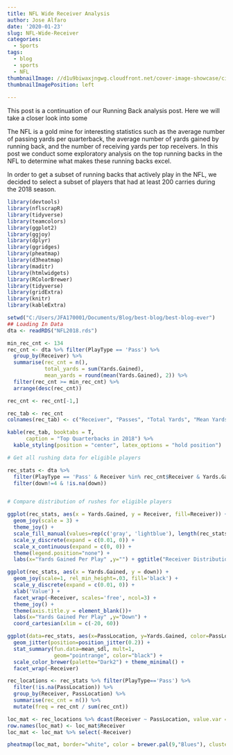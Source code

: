 ---
title: NFL Wide Receiver Analysis
author: Jose Alfaro
date: '2020-01-23'
slug: NFL-Wide-Receiver
categories:
  - Sports
tags:
  - blog
  - sports
  - NFL
thumbnailImage: //d1u9biwaxjngwg.cloudfront.net/cover-image-showcase/city-750.jpg
thumbnailImagePosition: left
  
---
This post is a continuation of our Running Back analysis post. Here we will take a closer look into some 
<!--more-->

The NFL is a gold mine for interesting statistics such as the average number of passing yards per quarterback, the average number of yards gained by running back, and the number of receiving yards per top receivers. In this post we conduct some exploratory analysis on the top running backs in the NFL to determine what makes these running backs excel.  

In order to get a subset of running backs that actively play in the NFL, we decided to select a subset of players that had at least 200 carries during the 2018 season. 

```{R message=FALSE, warning=FALSE, include=FALSE}
library(devtools)
library(nflscrapR)
library(tidyverse)
library(teamcolors)
library(ggplot2)
library(ggjoy)
library(dplyr)
library(ggridges)
library(pheatmap)
library(d3heatmap)
library(maditr)
library(htmlwidgets)
library(RColorBrewer)
library(tidyverse)
library(gridExtra)
library(knitr)
library(kableExtra)
```

```{R echo=TRUE, message=FALSE, warning=FALSE}
setwd("C:/Users/JFA170001/Documents/Blog/best-blog/best-blog-ever")
## Loading In Data
dta <- readRDS("NFL2018.rds")

min_rec_cnt <- 134
rec_cnt <- dta %>% filter(PlayType == 'Pass') %>%
  group_by(Receiver) %>% 
  summarise(rec_cnt = n(),
            total_yards = sum(Yards.Gained),
            mean_yards = round(mean(Yards.Gained), 2)) %>%
  filter(rec_cnt >= min_rec_cnt) %>%
  arrange(desc(rec_cnt))

rec_cnt <- rec_cnt[-1,]

rec_tab <- rec_cnt
colnames(rec_tab) <- c("Receiver", "Passes", "Total Yards", "Mean Yards")

kable(rec_tab, booktabs = T,
      caption = "Top Quarterbacks in 2018") %>%
  kable_styling(position = "center", latex_options = "hold position")
```



```{R message=FALSE, warning=FALSE}
# Get all rushing data for eligible players

rec_stats <- dta %>%
  filter(PlayType == 'Pass' & Receiver %in% rec_cnt$Receiver & Yards.Gained <= 50) %>%
  filter(down!=4 & !is.na(down))


# Compare distribution of rushes for eligible players

ggplot(rec_stats, aes(x = Yards.Gained, y = Receiver, fill=Receiver)) +
  geom_joy(scale = 3) +
  theme_joy() +
  scale_fill_manual(values=rep(c('gray', 'lightblue'), length(rec_stats$Receiver)/2)) +
  scale_y_discrete(expand = c(0.01, 0)) +
  scale_x_continuous(expand = c(0, 0)) +
  theme(legend.position="none") +
  labs(x="Yards Gained Per Play" ,y="") + ggtitle("Receiver Distribution")
```
 

```{R message=FALSE, warning=FALSE}

ggplot(rec_stats, aes(x = Yards.Gained, y = down)) +
  geom_joy(scale=1, rel_min_height=.03, fill='black') +
  scale_y_discrete(expand = c(0.01, 0)) +
  xlab('Value') +
  facet_wrap(~Receiver, scales='free', ncol=3) +
  theme_joy() +
  theme(axis.title.y = element_blank())+
  labs(x="Yards Gained Per Play" ,y="Down") +
  coord_cartesian(xlim = c(-20, 60))
```


```{R message=FALSE, warning=FALSE}
ggplot(data=rec_stats, aes(x=PassLocation, y=Yards.Gained, color=PassLocation)) +
  geom_jitter(position=position_jitter(0.2)) +
  stat_summary(fun.data=mean_sdl, mult=1, 
               geom="pointrange", color="black") +
  scale_color_brewer(palette="Dark2") + theme_minimal() +
  facet_wrap(~Receiver)
```


```{R message=FALSE, warning=FALSE}
rec_locations <- rec_stats %>% filter(PlayType=='Pass') %>%
  filter(!is.na(PassLocation)) %>%
  group_by(Receiver, PassLocation) %>%
  summarise(rec_cnt = n()) %>%
  mutate(freq = rec_cnt / sum(rec_cnt))

loc_mat <- rec_locations %>% dcast(Receiver ~ PassLocation, value.var = "freq")
row.names(loc_mat) <- loc_mat$Receiver
loc_mat <- loc_mat %>% select(-Receiver)

```

```{R message=FALSE, warning=FALSE}
pheatmap(loc_mat, border="white", color = brewer.pal(9,"Blues"), cluster_cols=FALSE)
```
